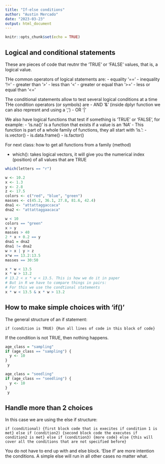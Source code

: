```yaml
---
title: "If-else conditions"
author: "Austin Mercado"
date: "2023-03-23"
output: html_document
---
```


```r
knitr::opts_chunk$set(echo = TRUE)
```

## Logical and conditional statements

These are pieces of code that reutnr the 'TRUE' or 'FALSE' values, that is, a logical value. 

THe common operators of logical statements are:
- equality '=='
- inequality '!='
- greater than '>'
- less than '<'
- greater or equal than '>='
- less or equal than '<='

The conditional statements allow to test several logical conditions at a time 
THe condition operators (or symbols) are
- AND '&' (inside dplyr function we can also represnt and using a ',')
- OR '|'

We also have logical functions that test if something is 'TRUE' or 'FALSE', for example:
- 'is.na()' is a function that exists if a value is an 'NA'
- This function is part of a whole family of functions, they all start with 'is.':
- is.vector()
- is.data.frame()
- is.factor()

For next class: how to get all functions from a family (method)

- which(): takes logical vectors, it will give you the numerical index (position) of all values that are TRUE

```r
which(letters == "r")
```

```r
w <- 10.2
x <- 1.3
y <- 2.8
z <- 17.5
colors <- c("red", "blue", "green")
masses <- c(45.2, 36.1, 27.8, 81.6, 42.4)
dna1 <- "attattaggaccaca"
dna2 <- "attattaggaacaca"
```

```r
w < 10
colors == "green"
x > y
masses > 40
2 * x + 0.2 == y
dna1 = dna2
dna1 != dna2
w > x | y > z
x*w == 13.2:13.5
masses == 30:50
```

```r
x * w < 13.5
x * w > 13.2
# 13.2 < x * w < 13.5. This is how we do it in paper
# But in R we have to compare things in pairs:
# For this we use the condtional statements
x * w < 13.5 & x * w > 13.2
```

## How to make simple choices with 'if()'

The general structure of an if statement:

```
if (condition is TRUE) {Run all lines of code in this block of code}
```

If the condition is not TRUE, then nothing happens.

```r
age_class = "sampling" 
if (age_class == "sampling") {
  y <- 10
} 
 y
```

```r
age_class = "seedling" 
if (age_class == "seedling") {
  y <- 10
} 
 y
```

## Handle more than 2 choices

In this case we are using the else if structure:
```
if (conditional) {first block code that is execites if condition 1 is met} else if (condition2) {second block code the executes if condition2 is met} else if (condition3) {more code} else {this will cover all the conditions that are not specified before}
```

You do not have to end up with and else block. 'Else if' are more intention the conditions. A simple else will run in all other cases no matter what. 